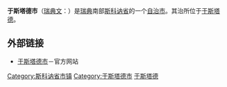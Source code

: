 {{coord|55|25|N|13|50|E|region:SE_type:adm2nd|display=title}}
{{Infobox Kommun|
fullname=Ystad kommun|
coatofarms=[[File:Ystad_vapen.svg|100px]]|
county=[[斯科讷省|斯科讷省]]|
province=[[斯科讷|斯科讷]]|
capital=[[于斯塔德|于斯塔德]]|
map=[[File:Ystad_Municipality_in_Scania_County.png|200px]]|
arearank=第225名|
area=356.74 |
arealand=430.27|
populationrank=第87名|
population=27,398|
densityrank=第67名|
populationdensity=77.7|
website=http://www.ystad.se/|
footnotes=面积与人口统计数据来自[[瑞典统计局|瑞典统计局]]，截至2006年12月31日}}

'''于斯塔德市'''（[[瑞典文|瑞典文]]：{{lang|sv|''Ystad kommun''}}）是[[瑞典|瑞典]]南部[[斯科讷省|斯科讷省]]的一个[[瑞典自治市|自治市]]。其治所位于[[于斯塔德|于斯塔德]]。

== 外部链接 ==
* [http://www.Ystad.se/ 于斯塔德市]{{Wayback|url=http://www.ystad.se/ |date=20070302190751 }}－官方网站

{{Skåne County}}

[[Category:斯科讷省市镇|Category:斯科讷省市镇]]
[[Category:于斯塔德市|Category:于斯塔德市]]
[[Category:于斯塔德|]]